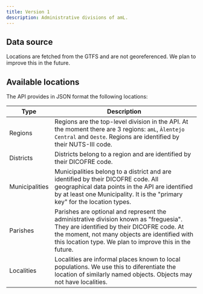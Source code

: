 ```yaml
---
title: Version 1
description: Administrative divisions of amL.
---
```


## Data source

Locations are fetched from the GTFS and are not georeferenced. We plan to improve this in the future.


## Available locations

The API provides in JSON format the following locations:

| Type           | Description                                                                                                                                                                                                                                     |
|----------------|-------------------------------------------------------------------------------------------------------------------------------------------------------------------------------------------------------------------------------------------------|
| Regions        | Regions are the top-level division in the API. At the moment there are 3 regions: `amL`, `Àlentejo Central` and `Oeste`. Regions are identified by their NUTS-III code.                                                                         |
| Districts      | Districts belong to a region and are identified by their DICOFRE code.                                                                                                                                                                          |
| Municipalities | Municipalities belong to a district and are identified by their DICOFRE code. All geographical data points in the API are identified by at least one Municipality. It is the "primary key" for the location types.                              |
| Parishes       | Parishes are optional and represent the administrative division known as "freguesia". They are identified by their DICOFRE code. At the moment, not many objects are identified with this location type. We plan to improve this in the future. |
| Localities     | Localities are informal places known to local populations. We use this to diferentiate the location of similarly named objects. Objects may not have localities.                                                                                |